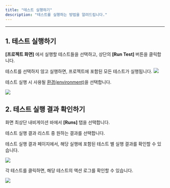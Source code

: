 ```yaml
---
title: "테스트 실행하기"
description: "테스트를 실행하는 방법을 알려드립니다."
---
```


---

## 1. 테스트 실행하기

**\[프로젝트 화면\]** 에서 실행할 테스트들을 선택하고, 상단의 **\[Run Test\]** 버튼을 클릭합니다.

<Note>
  테스트를 선택하지 않고 실행하면, 프로젝트에 포함된 모든 테스트가 실행됩니다.
</Note>

<img src="/assets/run/run.png" />

테스트 실행 시 사용될 [환경(environment)](/guide/write/env-variable)을 선택합니다.

<img src="/assets/run/run-popup.png" />

## 2. 테스트 실행 결과 확인하기

화면 최상단 내비게이션 바에서 **\[Runs\]** 탭을 선택합니다.

테스트 실행 결과 리스트 중 원하는 결과를 선택합니다.

테스트 실행 결과 페이지에서, 해당 실행에 포함된 테스트 별 실행 결과를 확인할 수 있습니다.

<img src="/assets/run/run-result.png" />

각 테스트를 클릭하면, 해당 테스트의 액션 로그를 확인할 수 있습니다.

<img src="/assets/run/run-result-detail.png" />
